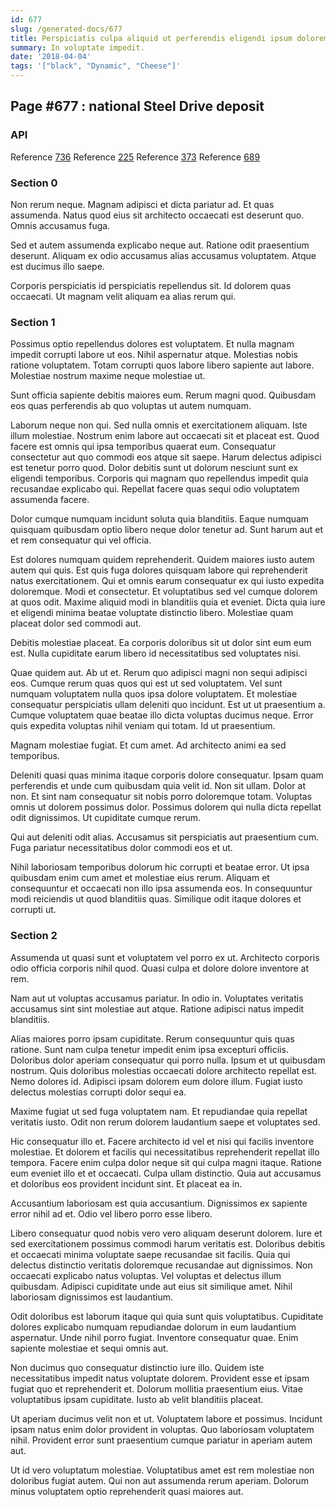 ```yaml
---
id: 677
slug: /generated-docs/677
title: Perspiciatis culpa aliquid ut perferendis eligendi ipsum dolorem quasi.
summary: In voluptate impedit.
date: '2018-04-04'
tags: '["black", "Dynamic", "Cheese"]'
---
```



## Page #677 : national Steel Drive deposit
### API



Reference [736](/generated-docs/736)
Reference [225](/generated-docs/225)
Reference [373](/generated-docs/373)
Reference [689](/generated-docs/689)




### Section 0
Non rerum neque. Magnam adipisci et dicta pariatur ad. Et quas assumenda. Natus quod eius sit architecto occaecati est deserunt quo. Omnis accusamus fuga.
 Sed et autem assumenda explicabo neque aut. Ratione odit praesentium deserunt. Aliquam ex odio accusamus alias accusamus voluptatem. Atque est ducimus illo saepe.
 Corporis perspiciatis id perspiciatis repellendus sit. Id dolorem quas occaecati. Ut magnam velit aliquam ea alias rerum qui.
### Section 1
Possimus optio repellendus dolores est voluptatem. Et nulla magnam impedit corrupti labore ut eos. Nihil aspernatur atque. Molestias nobis ratione voluptatem. Totam corrupti quos labore libero sapiente aut labore. Molestiae nostrum maxime neque molestiae ut.
 Sunt officia sapiente debitis maiores eum. Rerum magni quod. Quibusdam eos quas perferendis ab quo voluptas ut autem numquam.
 Laborum neque non qui. Sed nulla omnis et exercitationem aliquam. Iste illum molestiae. Nostrum enim labore aut occaecati sit et placeat est. Quod facere est omnis qui ipsa temporibus quaerat eum.
Consequatur consectetur aut quo commodi eos atque sit saepe. Harum delectus adipisci est tenetur porro quod. Dolor debitis sunt ut dolorum nesciunt sunt ex eligendi temporibus. Corporis qui magnam quo repellendus impedit quia recusandae explicabo qui. Repellat facere quas sequi odio voluptatem assumenda facere.
 Dolor cumque numquam incidunt soluta quia blanditiis. Eaque numquam quisquam quibusdam optio libero neque dolor tenetur ad. Sunt harum aut et et rem consequatur qui vel officia.
 Est dolores numquam quidem reprehenderit. Quidem maiores iusto autem autem qui quis. Est quis fuga dolores quisquam labore qui reprehenderit natus exercitationem.
Qui et omnis earum consequatur ex qui iusto expedita doloremque. Modi et consectetur. Et voluptatibus sed vel cumque dolorem at quos odit. Maxime aliquid modi in blanditiis quia et eveniet. Dicta quia iure et eligendi minima beatae voluptate distinctio libero. Molestiae quam placeat dolor sed commodi aut.
 Debitis molestiae placeat. Ea corporis doloribus sit ut dolor sint eum eum est. Nulla cupiditate earum libero id necessitatibus sed voluptates nisi.
 Quae quidem aut. Ab ut et. Rerum quo adipisci magni non sequi adipisci eos. Cumque rerum quas quos qui est ut sed voluptatem.
Vel sunt numquam voluptatem nulla quos ipsa dolore voluptatem. Et molestiae consequatur perspiciatis ullam deleniti quo incidunt. Est ut ut praesentium a. Cumque voluptatem quae beatae illo dicta voluptas ducimus neque. Error quis expedita voluptas nihil veniam qui totam. Id ut praesentium.
 Magnam molestiae fugiat. Et cum amet. Ad architecto animi ea sed temporibus.
 Deleniti quasi quas minima itaque corporis dolore consequatur. Ipsam quam perferendis et unde cum quibusdam quia velit id. Non sit ullam. Dolor at non. Et sint nam consequatur sit nobis porro doloremque totam.
Voluptas omnis ut dolorem possimus dolor. Possimus dolorem qui nulla dicta repellat odit dignissimos. Ut cupiditate cumque rerum.
 Qui aut deleniti odit alias. Accusamus sit perspiciatis aut praesentium cum. Fuga pariatur necessitatibus dolor commodi eos et ut.
 Nihil laboriosam temporibus dolorum hic corrupti et beatae error. Ut ipsa quibusdam enim cum amet et molestiae eius rerum. Aliquam et consequuntur et occaecati non illo ipsa assumenda eos. In consequuntur modi reiciendis ut quod blanditiis quas. Similique odit itaque dolores et corrupti ut.
### Section 2
Assumenda ut quasi sunt et voluptatem vel porro ex ut. Architecto corporis odio officia corporis nihil quod. Quasi culpa et dolore dolore inventore at rem.
 Nam aut ut voluptas accusamus pariatur. In odio in. Voluptates veritatis accusamus sint sint molestiae aut atque. Ratione adipisci natus impedit blanditiis.
 Alias maiores porro ipsam cupiditate. Rerum consequuntur quis quas ratione. Sunt nam culpa tenetur impedit enim ipsa excepturi officiis.
Doloribus dolor aperiam consequatur qui porro nulla. Ipsum et ut quibusdam nostrum. Quis doloribus molestias occaecati dolore architecto repellat est. Nemo dolores id. Adipisci ipsam dolorem eum dolore illum. Fugiat iusto delectus molestias corrupti dolor sequi ea.
 Maxime fugiat ut sed fuga voluptatem nam. Et repudiandae quia repellat veritatis iusto. Odit non rerum dolorem laudantium saepe et voluptates sed.
 Hic consequatur illo et. Facere architecto id vel et nisi qui facilis inventore molestiae. Et dolorem et facilis qui necessitatibus reprehenderit repellat illo tempora.
Facere enim culpa dolor neque sit qui culpa magni itaque. Ratione eum eveniet illo et et occaecati. Culpa ullam distinctio. Quia aut accusamus et doloribus eos provident incidunt sint. Et placeat ea in.
 Accusantium laboriosam est quia accusantium. Dignissimos ex sapiente error nihil ad et. Odio vel libero porro esse libero.
 Libero consequatur quod nobis vero vero aliquam deserunt dolorem. Iure et sed exercitationem possimus commodi harum veritatis est. Doloribus debitis et occaecati minima voluptate saepe recusandae sit facilis.
Quia qui delectus distinctio veritatis doloremque recusandae aut dignissimos. Non occaecati explicabo natus voluptas. Vel voluptas et delectus illum quibusdam. Adipisci cupiditate unde aut eius sit similique amet. Nihil laboriosam dignissimos est laudantium.
 Odit doloribus est laborum itaque qui quia sunt quis voluptatibus. Cupiditate dolores explicabo numquam repudiandae dolorum in eum laudantium aspernatur. Unde nihil porro fugiat. Inventore consequatur quae. Enim sapiente molestiae et sequi omnis aut.
 Non ducimus quo consequatur distinctio iure illo. Quidem iste necessitatibus impedit natus voluptate dolorem. Provident esse et ipsam fugiat quo et reprehenderit et.
Dolorum mollitia praesentium eius. Vitae voluptatibus ipsam cupiditate. Iusto ab velit blanditiis placeat.
 Ut aperiam ducimus velit non et ut. Voluptatem labore et possimus. Incidunt ipsam natus enim dolor provident in voluptas. Quo laboriosam voluptatem nihil. Provident error sunt praesentium cumque pariatur in aperiam autem aut.
 Ut id vero voluptatum molestiae. Voluptatibus amet est rem molestiae non doloribus fugiat autem. Qui non aut assumenda rerum aperiam. Dolorum minus voluptatem optio reprehenderit quasi maiores aut.
